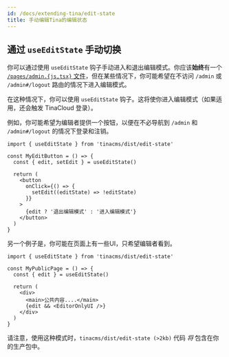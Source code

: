```yaml
---
id: /docs/extending-tina/edit-state
title: 手动编辑Tina的编辑状态
---
```


## 通过 `useEditState` 手动切换

你可以通过使用 `useEditState` 钩子手动进入和退出编辑模式。你应该**始终**有一个 [`/pages/admin.{js,tsx}` 文件](/docs/contextual-editing/overview)，但在某些情况下，你可能希望在不访问 `/admin` 或 `/admin#/logout` 路由的情况下进入编辑模式。

在这种情况下，你可以使用 `useEditState` 钩子。这将使你进入编辑模式（如果适用，还会触发 TinaCloud 登录）。

例如，你可能希望为编辑者提供一个按钮，以便在不必导航到 `/admin` 和 `/admin#/logout` 的情况下登录和注销。

```tsx
import { useEditState } from 'tinacms/dist/edit-state'

const MyEditButton = () => {
  const { edit, setEdit } = useEditState()

  return (
    <button
      onClick={() => {
        setEdit((editState) => !editState)
      }}
    >
      {edit ? '退出编辑模式' : '进入编辑模式'}
    </button>
  )
}
```

另一个例子是，你可能在页面上有一些UI，只希望编辑者看到。

```tsx
import { useEditState } from 'tinacms/dist/edit-state'

const MyPublicPage = () => {
  const { edit } = useEditState()

  return (
    <div>
      <main>公共内容....</main>
      {edit && <EditorOnlyUI />}
    </div>
  )
}
```

请注意，使用这种模式时，`tinacms/dist/edit-state (>2kb)` 代码 _将_ 包含在你的生产包中。